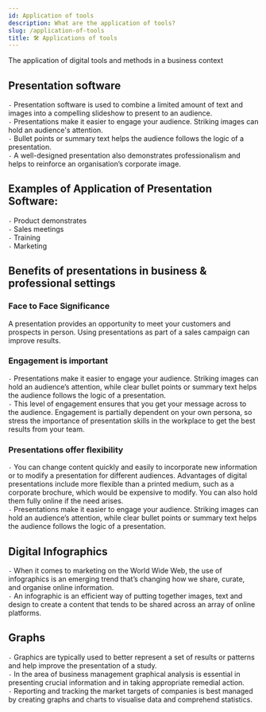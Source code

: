 ```yaml
---
id: Application of tools
description: What are the application of tools?
slug: /application-of-tools
title: 🛠️ Applications of tools
---
```


<p className="grey">The application of digital tools and methods in a business context</p>

## Presentation software

`-` Presentation software is used to combine a limited amount of text and images into a compelling slideshow to present to an audience. <br />
`-` Presentations make it easier to engage your audience. Striking images can hold an audience's attention. <br />
`-` Bullet points or summary text helps the audience follows the logic of a presentation. <br />
`-` A well-designed presentation also demonstrates professionalism and helps to reinforce an organisation’s corporate image. <br />

## Examples of Application of Presentation Software:
`-` Product demonstrates <br />
`-` Sales meetings <br />
`-` Training <br />
`-` Marketing <br />

## Benefits of presentations in business & professional settings

### Face to Face Significance
A presentation provides an opportunity to meet your customers and prospects in person. Using presentations as part of a sales campaign can improve results.

### Engagement is important
`-` Presentations make it easier to engage your audience. Striking images can hold an audience’s attention, while clear bullet points or summary text helps the audience follows the logic of a presentation. <br />
`-` This level of engagement ensures that you get your message across to the audience. Engagement is partially dependent on your own persona, so stress the importance of presentation skills in the workplace to get the best results from your team. <br />

### Presentations offer flexibility
`-` You can change content quickly and easily to incorporate new information or to modify a presentation for different audiences. Advantages of digital presentations include more flexible than a printed medium, such as a corporate brochure, which would be expensive to modify. You can also hold them fully online if the need arises. <br />
`-` Presentations make it easier to engage your audience. Striking images can hold an audience’s attention, while clear bullet points or summary text helps the audience follows the logic of a presentation. <br />

## Digital Infographics
`-` When it comes to marketing on the World Wide Web, the use of infographics is an emerging trend that’s changing how we share, curate, and organise online information. <br />
`-` An infographic is an efficient way of putting together images, text and design to create a content that tends to be shared across an array of online platforms. <br />

## Graphs
`-` Graphics are typically used to better represent a set of results or patterns and help improve the presentation of a study. <br />
`-` In the area of business management graphical analysis is essential in presenting crucial information and in taking appropriate remedial action. <br />
`-` Reporting and tracking the market targets of companies is best managed by creating graphs and charts to visualise data and comprehend statistics. <br />